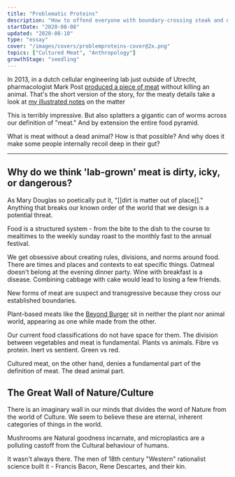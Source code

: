 ```yaml
---
title: "Problematic Proteins"
description: "How to offend everyone with boundary-crossing steak and nuggets"
startDate: "2020-08-08"
updated: "2020-08-10"
type: "essay"
cover: "/images/covers/problemproteins-cover@2x.png"
topics: ["Cultured Meat", "Anthropology"]
growthStage: "seedling"
---
```


<IntroParagraph>

In 2013, in a dutch cellular engineering lab just outside of Utrecht, pharmacologist Mark Post [produced a piece of meat](https://www.new-harvest.org/mark_post_cultured_beef) without killing an animal. <Footnote idName={1}>That's the short version of the story, for the meaty details take a look at [my illustrated notes](/meat-planet) on the matter</Footnote>

</IntroParagraph>

This is terribly impressive. But also splatters a gigantic can of worms across our definition of "meat." And by extension the entire food pyramid.

What is meat without a dead animal? How is that possible? And why does it make some people internally recoil deep in their gut?

---

## Why do we think 'lab-grown' meat is dirty, icky, or dangerous?

As Mary Douglas so poetically put it, "[[dirt is matter out of place]]." Anything that breaks our known order of the world that we design is a potential threat.

Food is a structured system - from the bite to the dish to the course to mealtimes to the weekly sunday roast to the monthly fast to the annual festival.

We get obsessive about creating rules, divisions, and norms around food. There are times and places and contexts to eat specific things. Oatmeal doesn't belong at the evening dinner party. Wine with breakfast is a disease. Combining cabbage with cake would lead to losing a few friends.

New forms of meat are suspect and transgressive because they cross our established boundaries.

Plant-based meats like the [Beyond Burger](https://www.beyondmeat.com/products/the-beyond-burger/) sit in neither the plant nor animal world, appearing as one while made from the other.

Our current food classifications do not have space for them. The division between vegetables and meat is fundamental. Plants vs animals. Fibre vs protein. Inert vs sentient. Green vs red.

Cultured meat, on the other hand, denies a fundamental part of the definition of meat. The dead animal part.

## The Great Wall of Nature/Culture

There is an imaginary wall in our minds that divides the word of Nature from the world of Culture. We seem to believe these are eternal, inherent categories of things in the world.

Mushrooms are Natural goodness incarnate, and microplastics are a polluting castoff from the Cultural behaviour of humans.

It wasn't always there. The men of 18th century "Western" rationalist science built it - Francis Bacon, Rene Descartes, and their kin.
